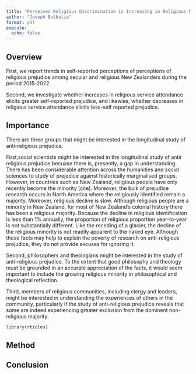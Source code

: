 ```yaml
---
title: "Perceived Religious Discrimination is Increasing in Religious New Zealanders"
author: "Joseph Bulbulia"
format: pdf
execute: 
  echo: false
---
```


## Overview

First, we report trends in self-reported perceptions of perceptions of religious prejudice among secular and religious New Zealanders during the period 2015-2022.

Second, we investigate whether increases in religious service attendance elicits greater self-reported prejudice, and likewise, whether decreases in religious service attendance elicits less-self reported prejudice.

## Importance

There are three groups that might be interested in the longitudinal study of anti-religious prejudice. 

First,social scientists might be interested in the longitudinal study of antir religious prejudice becuase there is, presently, a gap in understanding.  There has been considerable attention across the humanities and social sciences to study of prejedice against historically marginalised groups. However, in countries such as New Zealand, religious people have only recently become the minority [cite]. Moreover, the bulk of prejudice research occurs in North America where the religiously identified remain a majority. Moreover, religious decline is slow. Although religious people are a minority in New Zealand, for most of New Zealand's colonial history there has been a religious majority. Because the decline in religious identification is less than 1% annually, the proportion of religious proportion year-to-year is not substantially different. Like the receding of a glacier, the decline of the religious minority is not readily apparent to the naked eye. Although these facts may help to explain the poverty of research on anti-religious prejudice, they do not provide excuses for ignoring it. 

Second, philosophers and theologians might be interested in the study of anti-religious prejudice. To the extent that good philosophy and theology must be grounded in an accurate appreciation of the facts, it would seem important to include the growing religious minority in philosophical and theological reflection. 

Third, members of religious communities, including clergy and leaders, might be interested in understanding the experiences of others in the community, particularly if the study of anti-religious prejudice reveals that some are indeed experiencing greater exclusion from the dominent non-religious majority. 

```r
library(rticles)
```


## Method

<!-- Philosophers and Theologians are prone to disagree. However, nearly all agree that one can be held to the same standards to which one holds others. -->

## Conclusion 









